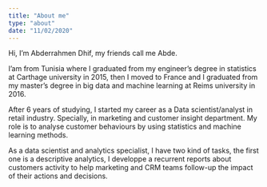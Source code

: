 ```yaml
---
title: "About me"
type: "about"
date: "11/02/2020"
---
```


Hi, I’m Abderrahmen Dhif, my friends call me Abde.

I’am from Tunisia where I graduated from my engineer’s degree in statistics at Carthage university in 2015, then I moved to France and I graduated from my master’s degree in big data and machine learning at Reims university in 2016.

After 6 years of studying, I started my career as a Data scientist/analyst in retail industry. Specially, in marketing and customer insight department. My role is to analyse customer behaviours by using statistics and machine learning methods.

As a data scientist and analytics specialist, I have two kind of tasks, the first one is a descriptive analytics, I developpe a recurrent reports about customers activity to help marketing and CRM teams follow-up the impact of their actions and decisions.